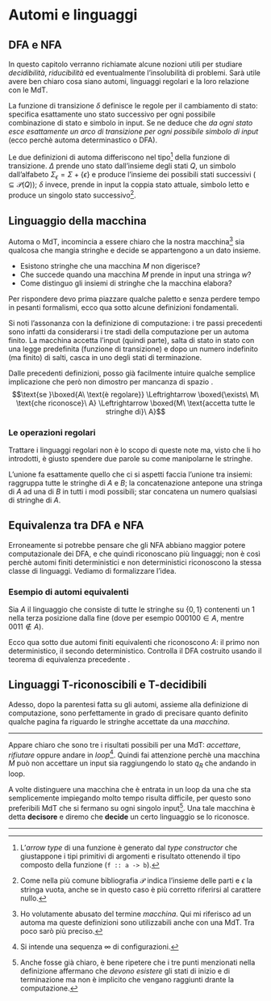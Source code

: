 # Automi e linguaggi \hfill \faCubes




## DFA e NFA

In questo capitolo verranno richiamate alcune nozioni utili per studiare *decidibilità*, *riducibilità* ed eventualmente l'insolubilità di problemi. Sarà utile avere ben chiaro cosa siano automi, linguaggi regolari e la loro relazione con le MdT.

\begin{definition}
Un \underline{automa finito deterministico} (DFA) è la quintupla
$$(Q, \Sigma, \delta, q_0, F)$$

\begin{itemize}[itemsep=-7pt]
\item $Q$ è l'insieme finito degli stati
\item $\Sigma$ è l'insieme finito dei simboli (alfabeto)
\item $\delta{:}Q{\times}\Sigma{\rightarrow}Q$ è la funzione di transizione
\item $q_0{\in}Q$ è lo stato iniziale
\item $F{\subseteq}Q$ è l'insieme degli stati di accettazione
\end{itemize}
\end{definition}

La funzione di transizione $\delta$ definisce le regole per il cambiamento di stato: specifica esattamente uno stato successivo per ogni possibile combinazione di stato e simbolo in input. Se ne deduce che *da ogni stato esce esattamente un arco di transizione per ogni possibile simbolo di input* (ecco perchè automa determinastico o DFA).

\begin{definition}
Un \underline{automa finito non deterministico} (NFA) è la quintupla
$$(Q, \Sigma, \Delta, q_0, F)$$

\begin{itemize}[itemsep=-7pt]
\item $Q$ è l'insieme finito degli stati
\item $\Sigma$ è l'insieme finito dei simboli (alfabeto)
\item $\Delta{:}Q{\times}\Sigma_\epsilon{\rightarrow}\mathcal{P}(Q)$ è la funzione di transizione
\item $q_0{\in}Q$ è lo stato iniziale
\item $F{\subseteq}Q$ è l'insieme degli stati di accettazione
\end{itemize}
\end{definition}

Le due definizioni di automa differiscono nel tipo[^8] della funzione di transizione. $\Delta$ prende uno stato dall'insieme degli stati $Q$, un simbolo dall'alfabeto $\Sigma_\epsilon{=}\Sigma{+}\{\epsilon\}$ e produce l'insieme dei possibili stati successivi (${\subseteq}\mathcal{P}(Q)$); $\delta$ invece, prende in input la coppia stato attuale, simbolo letto e produce un singolo stato successivo[^9].




## Linguaggio della macchina

Automa o MdT, incomincia a essere chiaro che la nostra macchina[^10] sia qualcosa che mangia stringhe e decide se appartengono a un dato insieme.

* Esistono stringhe che una macchina $M$ non digerisce?
* Che succede quando una macchina $M$ prende in input una stringa $w$?
* Come distinguo gli insiemi di stringhe che la macchina elabora?

Per rispondere devo prima piazzare qualche paletto e senza perdere tempo in pesanti formalismi, ecco qua sotto alcune definizioni fondamentali.

\begin{definition}
Sia $M{=}\{Q,\Sigma,\delta,q_0,F\}$ un automa finito e $w{=}w_0w_1...w_n$ una stringa composta da caratteri $w_i{\in}\Sigma$. Si dice che la macchina $M$ \underline{accetta la stringa} $w$ se esiste una sequenza di stati $[r_0,r_1,...,r_n]$ in $Q$, con tre condizioni

\begin{enumerate}[itemsep=-7pt]
\item $r_0{=}q_0$ \hfill La macchina parte
\item $\delta(r_i,w_{i+1}){=}r_{i+1}$, $0{\leq}i{\leq}n{-}1$ \hfill La macchina salta tra gli stati
\item $r_n{\in}F$ \hfill La macchina accetta l'input
\end{enumerate}
\end{definition}

Si noti l'assonanza con la definizione di computazione: i tre passi precedenti sono infatti da considerarsi i tre stadi della computazione per un automa finito. La macchina accetta l'input (quindi parte), salta di stato in stato con una legge predefinita (funzione di transizione) e dopo un numero indefinito (ma finito) di salti, casca in uno degli stati di terminazione.

\begin{definition}
Il \underline{linguaggio} $A$ della macchina $M$ è l'insieme di tutte le stringhe accettate dalla macchina: $A{=}L(M)$.
\end{definition}

\begin{definition}
$M$ \underline{riconosce il linguaggio} $A$ se $A {=} \{w\, |\, w{\in}A,\, M \text{accetta}\, w\}$.
\end{definition}

\begin{definition}
Un linguaggio $A$ è chiamato \underline{regolare} sse esiste un automa finito $M$ che lo riconosce.
\end{definition}

Dalle precedenti definizioni, posso già facilmente intuire qualche semplice implicazione che però non dimostro per mancanza di spazio \faMehO.
$$\text{se }\boxed{A\ \text{è regolare}} \Leftrightarrow \boxed{\exists\ M\ \text{che riconosce}\ A} \Leftrightarrow \boxed{M\ \text{accetta tutte le stringhe di}\ A}$$

\begin{definition}
Due macchine $M_1$ e $M_2$ si dicono \underline{equivalenti}  se riconoscono lo stesso linguaggio $A{=}L(M_1){=}L(M_2)$.
\end{definition}

### Le operazioni regolari

Trattare i linguaggi regolari non è lo scopo di queste note ma, visto che li ho introdotti, è giusto spendere due parole su come manipolarne le stringhe.

\begin{definition}
Dati i linguaggi $A$ e $B$, sono definite \underline{operazioni regolari}

\begin{enumerate}[itemsep=-7pt]
\item $A{\cup}B{=}\{w\, |\, w{\in}A \vee  w{\in}B\}$ \hfill Unione
\item $A{\circ}B{=}\{wv\, |\, w{\in}A \wedge  v{\in}B\}$ \hfill Concatenazione
\item $A^*{=}\{w_0w_1...w_k\, |\, w_i{\in}A \wedge 0{\leq}i{\leq}k\}$ \hfill Star
\end{enumerate}
\end{definition}

L'unione fa esattamente quello che ci si aspetti faccia l'unione tra insiemi: raggruppa tutte le stringhe di $A$ e $B$; la concatenazione antepone una stringa di $A$ ad una di $B$ in tutti i modi possibili; star concatena un numero qualsiasi di stringhe di $A$.

\begin{theorem}
La classe dei linguaggi regolari è chiusa rispetto alle operazioni regolari.
\begin{proof}
Troppo lunga, vedi Sipser \faMehO.
\end{proof}
\end{theorem}

## Equivalenza tra DFA e NFA

Erroneamente si potrebbe pensare che gli NFA abbiano maggior potere computazionale dei DFA, e che quindi riconoscano più linguaggi; non è così perchè automi finiti deterministici e non deterministici riconoscono la stessa classe di linguaggi. Vediamo di formalizzare l'idea.

\begin{theorem}
Per ogni automa finito non deterministico, esiste un automa finito deterministico equivalente.
\begin{proof}
L'idea è quella di procedere per costruzione e trasformare l'automa non deterministico in uno deterministico con $2^k$ stati, pari cioè alla cardinalità di $\mathcal{P}(Q_\text{NFA})$. Ricorda infatti che, se chiamiamo $k$ la cardinalità di $Q_\text{NFA}$, il numero dei sottoinsiemi corrispondenti ad una delle possibilità che il nuovo automa deve ricordare è $2^k$.

Sia $N{=}(Q,\Sigma,\delta,q_0,F)$ l'NFA di partenza che riconosce un linguaggio $A$, voglio costruire un DFA $M{=}(Q\prime,\Sigma\prime,\delta\prime,q_0^\prime,F\prime)$ equivalente. Inizialmente considero il caso più semplice in cui $N$ non ha $\epsilon$-archi.

\begin{enumerate}[itemsep=-7pt]
\item Ogni stato di $M$ è un insieme di stati di $N$
$$Q\prime = \mathcal{P}(Q)$$

\item Se $R$ è uno stato di $M$, esso è anche un insieme di stati di $N$. Quando $M$ legge un simbolo $w$ nello stato $R$, ci mostra gli stati successivi a quelli in $R$ e, poichè da ogni stato si può andare in un insieme di stati, ne prendiamo l'unione
\begin{align*}
R{\in}Q,\, w{\in}\Sigma\, \Rightarrow\, \delta\prime(R,w) &= \{q{\in}Q\, |\, \exists\, r{\in}R.\, q{\in}\delta(r,w)\}\\
                                                          &= \bigcup_{r \in R}\delta(r,w)
\end{align*}

\item Lo stato iniziale di $M$ è quello corrispondente alla collezione che contiene solamente lo stato iniziale di $N$
$$q_0^\prime = q_0$$

\item $M$ accetta se $N$ è in uno stato accettante in quel momento
$$F\prime = \{R{\in}Q\prime\, |\, \text{$R$ contiene uno stato accettante di $N$}\}$$
\end{enumerate}

Adesso considero anche gli $\epsilon$-archi. Per ogni stato $R$ di $M$, definisco $E(R)$ come la collezione di stati che possono essere raggiunti dagli elementi di $R$ proseguendo solo con $\epsilon$-archi (includendo gli stessi elementi di $R$). Per $R{\subseteq}Q$, sarà
$$E(R) = \{q\, |\, \text{$q$ può essere raggiunto da $R$ attraverso $0$ o più $\epsilon$-archi}\}$$

Poi modifico $\delta\prime$ in modo che possa raggiungere tutti quegli stati esplorabili con $\epsilon$-archi dopo ogni passo. Sostituisco $\delta(r,w)$ con $E(\delta(r,w))$ e ottengo
$$\delta\prime(R,w) = \{q{\in}Q\, |\, \exists\, r{\in}R.\, q{\in}E(\delta(r,w))\}$$

In ultimo devo modificare lo stato iniziale di $M$ per potermi muovere inizialmente su tutti i possibili stati che possono essere raggiunti dallo stato iniziale di $N$ attraverso gli $\epsilon$-archi. Per fare questo cambio $q_0^\prime$ in $E(q_0)$. Ho completato la costruzione di $M$.

Da notare che $M$ funziona correttamente perchè ad ogni passo della computazione, entra in uno stato che corrisponde al sottoinsieme di stati nei quali $N$ potrebbe trovarsi.
\end{proof}
\end{theorem}

\begin{corollary}
Dato un linguaggio $L$
$$\text{se }\boxed{\text{$\exists$ un NFA che riconosce $L$}} \Leftrightarrow \boxed{\text{$\exists$ un DFA che riconosce $L$}} \Leftrightarrow \boxed{\text{$L$ è regolare}}$$
\begin{proof}
Banale, segue dal teorema \faMehO.
\end{proof}
\end{corollary}

### Esempio di automi equivalenti

Sia $A$ il linguaggio che consiste di tutte le stringhe su $\{0,1\}$ contenenti un $1$ nella terza posizione dalla fine (dove per esempio $000100{\in}A$, mentre $0011{\notin}A$).

Ecco qua sotto due automi finiti equivalenti che riconoscono $A$: il primo non deterministico, il secondo deterministico. Controlla il DFA costruito usando il teorema di equivalenza precedente \faMehO.

\vspace{10pt}

\begin{center}
\begin{tikzpicture}[scale=0.2]
\tikzstyle{every node}+=[inner sep=0pt]
\draw [black] (11.6,-27.1) circle (3);
\draw (11.6,-27.1) node {$q_0$};
\draw [black] (26.7,-27.1) circle (3);
\draw (26.7,-27.1) node {$q_1$};
\draw [black] (42.2,-27.1) circle (3);
\draw (42.2,-27.1) node {$q_2$};
\draw [black] (57.7,-27.1) circle (3);
\draw (57.7,-27.1) node {$q_3$};
\draw [black] (57.7,-27.1) circle (2.4);
\draw [black] (4.8,-27.1) -- (8.6,-27.1);
\fill [black] (8.6,-27.1) -- (7.8,-26.6) -- (7.8,-27.6);
\draw [black] (14.6,-27.1) -- (23.7,-27.1);
\fill [black] (23.7,-27.1) -- (22.9,-26.6) -- (22.9,-27.6);
\draw (19.15,-26.6) node [above] {$1$};
\draw [black] (29.7,-27.1) -- (39.2,-27.1);
\fill [black] (39.2,-27.1) -- (38.4,-26.6) -- (38.4,-27.6);
\draw (34.45,-26.6) node [above] {$0,1$};
\draw [black] (45.2,-27.1) -- (54.7,-27.1);
\fill [black] (54.7,-27.1) -- (53.9,-26.6) -- (53.9,-27.6);
\draw (49.95,-26.6) node [above] {$0,1$};
\draw [black] (10.277,-24.42) arc (234:-54:2.25);
\draw (11.6,-19.85) node [above] {$0,1$};
\fill [black] (12.92,-24.42) -- (13.8,-24.07) -- (12.99,-23.48);
\end{tikzpicture}
\end{center}

\vspace{30pt}

\begin{center}
\begin{tikzpicture}[scale=0.2]
\tikzstyle{every node}+=[inner sep=0pt]
\draw [black] (11.6,-20.5) circle (3);
\draw (11.6,-20.5) node {$q_0$};
\draw [black] (25.4,-20.5) circle (3);
\draw (25.4,-20.5) node {$q_1$};
\draw [black] (25.4,-20.5) circle (2.4);
\draw [black] (39.5,-20.5) circle (3);
\draw (39.5,-20.5) node {$q_2$};
\draw [black] (57.7,-20.5) circle (3);
\draw (57.7,-20.5) node {$q_3$};
\draw [black] (57.7,-20.5) circle (2.4);
\draw [black] (11.6,-42.2) circle (3);
\draw (11.6,-42.2) node {$q_4$};
\draw [black] (30,-42.2) circle (3);
\draw (30,-42.2) node {$q_5$};
\draw [black] (44.1,-42.2) circle (3);
\draw (44.1,-42.2) node {$q_6$};
\draw [black] (57.7,-42.2) circle (3);
\draw (57.7,-42.2) node {$q_7$};
\draw [black] (4.8,-20.5) -- (8.6,-20.5);
\fill [black] (8.6,-20.5) -- (7.8,-20) -- (7.8,-21);
\draw [black] (10.277,-17.82) arc (234:-54:2.25);
\draw (11.6,-13.25) node [above] {$0$};
\fill [black] (12.92,-17.82) -- (13.8,-17.47) -- (12.99,-16.88);
\draw [black] (22.4,-20.5) -- (14.6,-20.5);
\fill [black] (14.6,-20.5) -- (15.4,-21) -- (15.4,-20);
\draw (18.5,-20) node [above] {$0$};
\draw [black] (36.5,-20.5) -- (28.4,-20.5);
\fill [black] (28.4,-20.5) -- (29.2,-21) -- (29.2,-20);
\draw (32.45,-20) node [above] {$0$};
\draw [black] (27.568,-18.43) arc (129.75116:50.24884:21.866);
\fill [black] (27.57,-18.43) -- (28.5,-18.3) -- (27.86,-17.53);
\draw (41.55,-12.87) node [above] {$0$};
\draw [black] (11.6,-23.5) -- (11.6,-39.2);
\fill [black] (11.6,-39.2) -- (12.1,-38.4) -- (11.1,-38.4);
\draw (11.1,-31.35) node [left] {$1$};
\draw [black] (42.266,-44.57) arc (-42.15571:-137.84429:19.446);
\fill [black] (42.27,-44.57) -- (41.36,-44.83) -- (42.1,-45.5);
\draw (27.85,-51.47) node [below] {$1$};
\draw [black] (33,-42.2) -- (41.1,-42.2);
\fill [black] (41.1,-42.2) -- (40.3,-41.7) -- (40.3,-42.7);
\draw (37.05,-42.7) node [below] {$1$};
\draw [black] (47.1,-42.2) -- (54.7,-42.2);
\fill [black] (54.7,-42.2) -- (53.9,-41.7) -- (53.9,-42.7);
\draw (50.9,-42.7) node [below] {$1$};
\draw [black] (57.7,-39.2) -- (57.7,-23.5);
\fill [black] (57.7,-23.5) -- (57.2,-24.3) -- (58.2,-24.3);
\draw (58.2,-31.35) node [right] {$0$};
\draw [black] (45.69,-39.66) -- (56.11,-23.04);
\fill [black] (56.11,-23.04) -- (55.26,-23.45) -- (56.11,-23.99);
\draw (51.53,-32.64) node [right] {$0$};
\draw [black] (55.34,-22.35) -- (32.36,-40.35);
\fill [black] (32.36,-40.35) -- (33.3,-40.25) -- (32.68,-39.46);
\draw (44.99,-31.85) node [below] {$1$};
\draw [black] (39.02,-23.461) arc (-11.27351:-36.01294:41.73);
\fill [black] (39.02,-23.46) -- (38.37,-24.15) -- (39.35,-24.34);
\draw (37.05,-33.01) node [right] {$0$};
\draw [black] (30.384,-39.225) arc (170.33051:142.38303:37.127);
\fill [black] (30.38,-39.23) -- (31.01,-38.52) -- (30.03,-38.35);
\draw (32.24,-29.6) node [left] {$1$};
\draw [black] (13.97,-40.36) -- (37.13,-22.34);
\fill [black] (37.13,-22.34) -- (36.19,-22.44) -- (36.81,-23.23);
\draw (24.41,-30.85) node [above] {$0$};
\draw [black] (23.79,-23.03) -- (13.21,-39.67);
\fill [black] (13.21,-39.67) -- (14.06,-39.26) -- (13.22,-38.73);
\draw (17.88,-30.05) node [left] {$1$};
\end{tikzpicture}
\end{center}




## Linguaggi T-riconoscibili e T-decidibili

Adesso, dopo la parentesi fatta su gli automi, assieme alla definizione di computazione, sono perfettamente in grado di precisare quanto definito qualche pagina fa riguardo le stringhe accettate da una *macchina*.

\begin{definition}
Sia $M{=}(Q,\Sigma,\delta,q_0,\{q_A,q_R\})$ una MdT e $w{=}w_0w_1...w_n$ una stringa composta da caratteri $w_i{\in}\Sigma$. Si dice che $M$ \underline{accetta} la stringa $w$ se esiste una sequenza di configurazioni $[C_0,C_1,...,C_n]$ tale che

\begin{enumerate}[itemsep=-7pt]
\item $C_0$ è la configurazione iniziale su input $w$ \hfill $\exists\, C_0$ inizio
\item Ogni $C_i$ produce $C_{i+1}$ \hfill $C_i{\rightarrow}C_{i+1}$
\item $C_n$ è una configurazione di accettazione \hfill $\exists\, C_n$ accett.
\end{enumerate}

Esattamente come detto prima $M$ \underline{riconosce} un linguaggio $A$ se ne accetta tutte le sue stringhe. Si scriverà $A{=}L(M)$.
\end{definition}

---

Appare chiaro che sono tre i risultati possibili per una MdT: *accettare*, *rifiutare* oppure andare in *loop*[^11]. Quindi fai attenzione perchè una macchina $M$ può non accettare un input sia raggiungendo lo stato $q_R$ che andando in loop.

A volte distinguere una macchina che è entrata in un loop da una che sta semplicemente impiegando molto tempo risulta difficile, per questo sono preferibili MdT che si fermano su ogni singolo input[^12]. Una tale macchina è detta **decisore** e diremo che **decide** un certo linguaggio se lo riconosce.

\begin{definition}
Un linguaggio si dice \underline{Turing-riconoscibile} se esiste una MdT che lo riconosce (accetta tutte le sue stringhe, ovvero valgono i tre punti della definizione precedente per ogni stringa in input).
\end{definition}

\begin{definition}
Un linguaggio si dice \underline{Turing-decidibile} se esiste una MdT che lo decide (termina su tutte le sue stringhe, ovvero casca in $q_A$ o $q_R$ per ogni stringa in input).
\end{definition}

---

\begin{theorem}
Ogni linguaggio Turing-decidibile è Turing-riconoscibile.
\begin{proof}
Segue direttamente dalla definizione: se è decidibile significa che raggiunge uno stato di terminazione, quindi $\exists\, C_0$, $C_i{\rightarrow}C_{i+1}$ e $\exists\, C_n$.
\end{proof}
\end{theorem}




[^8]: L'*arrow type* di una funzione è generato dal *type constructor* che giustappone i tipi primitivi di argomenti e risultato ottenendo il tipo composto della funzione (`f :: a -> b`).
[^9]: Come nella più comune bibliografia $\mathcal{P}$ indica l'insieme delle parti e $\epsilon$ la stringa vuota, anche se in questo caso è più corretto riferirsi al carattere nullo.
[^10]: Ho volutamente abusato del termine *macchina*. Qui mi riferisco ad un automa ma queste definizioni sono utilizzabili anche con una MdT. Tra poco sarò più preciso.
[^11]: Si intende una sequenza $\infty$ di configurazioni.
[^12]: Anche fosse già chiaro, è bene ripetere che i tre punti menzionati nella definizione affermano che *devono esistere* gli stati di inizio e di terminazione ma non è implicito che vengano raggiunti drante la computazione.

